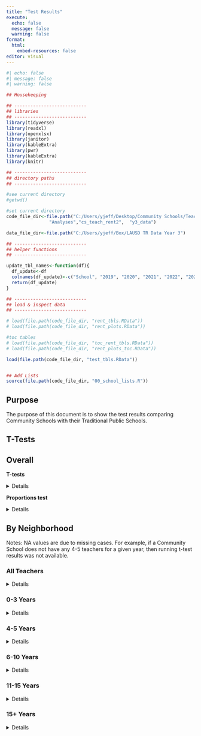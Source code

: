 ```yaml
---
title: "Test Results"
execute:
  echo: false
  message: false
  warning: false
format: 
  html:
    embed-resources: false
editor: visual
---
```


```r
#| echo: false
#| message: false
#| warning: false

## Housekeeping

## ---------------------------
## libraries
## ---------------------------
library(tidyverse)
library(readxl)
library(openxlsx)
library(janitor)
library(kableExtra)
library(pwr)
library(kableExtra)
library(knitr)

## ---------------------------
## directory paths
## ---------------------------

#see current directory
#getwd()

#set current directory
code_file_dir<-file.path("C:/Users/yjeff/Desktop/Community Schools/Teacher Retention Data",
                "Analyses","cs_teach_rent2",  "y3_data")

data_file_dir<-file.path("C:/Users/yjeff/Box/LAUSD TR Data Year 3")

## ---------------------------
## helper functions
## ---------------------------

update_tbl_names<-function(df){
  df_update<-df
  colnames(df_update)<-c("School", "2019", "2020", "2021", "2022", "2023")
  return(df_update)
}

## ---------------------------
## load & inspect data
## ---------------------------

# load(file.path(code_file_dir, "rent_tbls.RData"))
# load(file.path(code_file_dir, "rent_plots.RData"))

#toc tables
# load(file.path(code_file_dir, "toc_rent_tbls.RData"))
# load(file.path(code_file_dir, "rent_plots_toc.RData"))

load(file.path(code_file_dir, "test_tbls.RData"))


## Add Lists
source(file.path(code_file_dir, "00_school_lists.R"))


```

## Purpose

The purpose of this document is to show the test results comparing Community Schools with their Traditional Public Schools.

## T-Tests

## Overall

**T-tests**

<details>

```r

t_test<-full_sample_test %>% mutate(
  veteran_status = "all teachers"
) %>% select(veteran_status, everything()) %>% 
  select(-c(conf_low, conf_high, statistic))
  

t_test2<-overall_t_test_df %>%
  filter(type == "overall", version == "original_5") %>% 
  select(-c(conf_low, conf_high, statistic, type, version)) #%>% 

t_test<-rbind(t_test, t_test2)

rownames(t_test)<-NULL  

colnames(t_test)<-c("Veteran Status",
                    "CS", "TS",
                    "Diff.", "p-value", "df")

t_test %>% kable()
```

</details>

**Proportions test**

<details>

::: panel-tabset
#### Overall

```r

pr_test<-prop_test[["overall"]] %>% 
  select(-c(conf_low, conf_high, statistic, parameter))

pr_test<-pr_test %>% select(year, estimate_school1, estimate_school2,
                            diff, p_value)

colnames(pr_test)<-c("Year", "CS", "TS", "Diff.",  "P-value")

pr_test %>% kable()

```

#### 0-3 Years

```r

pr_test<-prop_test[["0-3 years"]] %>% 
  select(-c(conf_low, conf_high, statistic, parameter))

colnames(pr_test)<-c("Year", "CS", "TS", "P-value")

pr_test %>% kable()

```

#### 4-5 Years

```r

pr_test<-prop_test[["4-5 years"]] %>% 
  select(-c(conf_low, conf_high, statistic, parameter))

pr_test<-pr_test %>% select(year, estimate_school1, estimate_school2,
                            diff, p_value)

colnames(pr_test)<-c("Year", "CS", "TS", "Diff.",  "P-value")

pr_test %>% kable()

```

#### 6-10 Years

```r

pr_test<-prop_test[["6-10 years"]] %>% 
  select(-c(conf_low, conf_high, statistic, parameter))

pr_test<-pr_test %>% select(year, estimate_school1, estimate_school2,
                            diff, p_value)

colnames(pr_test)<-c("Year", "CS", "TS", "Diff.",  "P-value")

pr_test %>% kable()

```

#### 11-15 Years

```r

pr_test<-prop_test[["11-15 years"]] %>% 
  select(-c(conf_low, conf_high, statistic, parameter))

pr_test<-pr_test %>% select(year, estimate_school1, estimate_school2,
                            diff, p_value)

colnames(pr_test)<-c("Year", "CS", "TS", "Diff.",  "P-value")

pr_test %>% kable()

```

#### 15+ Years

```r

pr_test<-prop_test[["15+ years"]] %>% 
  select(-c(conf_low, conf_high, statistic, parameter))

pr_test<-pr_test %>% select(year, estimate_school1, estimate_school2,
                            diff, p_value)

colnames(pr_test)<-c("Year", "CS", "TS", "Diff.",  "P-value")

pr_test %>% kable()

```
:::

</details>

## By Neighborhood

Notes: NA values are due to missing cases. For example, if a Community School does not have any 4-5 teachers for a given year, then running t-test results was not available.

### All Teachers

<details>

::: panel-tabset
#### Full

```r

t_test<-combined_t_test %>% 
  select(-c(conf_low, conf_high, statistic)) 

colnames(t_test)<-c('Neighborhood',"CS", "TS",
                    "Diff.", "p-value", "df")

t_test %>% kable()
```

#### Curated

```r

t_test<-combined_t_test %>% 
  select(-c(conf_low, conf_high, statistic)) 

colnames(t_test)<-c('Neighborhood',"CS", "TS",
                    "Diff.", "p-value", "df")

t_test<-t_test %>% 
  filter(`p-value`< 0.05) 

t_test %>% kable()
```
:::

</details>

### 0-3 Years

<details>

::: panel-tabset
#### Full

```r

t_test<-combined_t_test_veteran[["original_5"]][["0-3 years"]] %>% 
  select(-c(conf_low, conf_high, statistic)) 

colnames(t_test)<-c('Neighborhood',"CS", "TS",
                    "Diff.", "p-value", "df")

t_test %>% kable()

```

#### Curated

```r

t_test<-combined_t_test_veteran[["original_5"]][["0-3 years"]] %>% 
  select(-c(conf_low, conf_high, statistic)) 

colnames(t_test)<-c('Neighborhood',"CS", "TS",
                    "Diff.", "p-value", "df")

t_test<-t_test %>% 
  filter(`p-value`< 0.05) 

t_test %>% kable()
```
:::

</details>

### 4-5 Years

<details>

::: panel-tabset
#### All

```r

t_test<-combined_t_test_veteran[["original_5"]][["4-5 years"]] %>% 
  select(-c(conf_low, conf_high, statistic)) 

colnames(t_test)<-c('Neighborhood',"CS", "TS",
                    "Diff.", "p-value", "df")

t_test %>% kable()

```

#### Curated

```r

t_test<-combined_t_test_veteran[["original_5"]][["4-5 years"]] %>% 
  select(-c(conf_low, conf_high, statistic)) 

colnames(t_test)<-c('Neighborhood',"CS", "TS",
                    "Diff.", "p-value", "df")

t_test<-t_test %>% 
  filter(`p-value`< 0.05) 

t_test %>% kable()
```
:::

</details>

### 6-10 Years

<details>

::: panel-tabset
#### All

```r

t_test<-combined_t_test_veteran[["original_5"]][["6-10 years"]] %>% 
  select(-c(conf_low, conf_high, statistic)) 

colnames(t_test)<-c('Neighborhood',"CS", "TS",
                    "Diff.", "p-value", "df")

t_test %>% kable()

```

#### Curated

```r

t_test<-combined_t_test_veteran[["original_5"]][["6-10 years"]] %>% 
  select(-c(conf_low, conf_high, statistic)) 

colnames(t_test)<-c('Neighborhood',"CS", "TS",
                    "Diff.", "p-value", "df")

t_test<-t_test %>% 
  filter(`p-value`< 0.05) 

t_test %>% kable()
```
:::

</details>

### 11-15 Years

<details>

::: panel-tabset
#### Full

```r

t_test<-combined_t_test_veteran[["original_5"]][["11-15 years"]] %>% 
  select(-c(conf_low, conf_high, statistic)) 

colnames(t_test)<-c('Neighborhood',"CS", "TS",
                    "Diff.", "p-value", "df")

t_test %>% kable()

```

#### Curated

```r

t_test<-combined_t_test_veteran[["original_5"]][["11-15 years"]] %>% 
  select(-c(conf_low, conf_high, statistic)) 

colnames(t_test)<-c('Neighborhood',"CS", "TS",
                    "Diff.", "p-value", "df")

t_test<-t_test %>% 
  filter(`p-value`< 0.05) 

t_test %>% kable()
```
:::

</details>

### 15+ Years

<details>

::: panel-tabset
#### Full

```r

t_test<-combined_t_test_veteran[["original_5"]][["15+ years"]] %>% 
  select(-c(conf_low, conf_high, statistic)) 

colnames(t_test)<-c('Neighborhood',"CS", "TS",
                    "Diff.", "p-value", "df")

t_test %>% kable()

```

#### Curated

```r

t_test<-combined_t_test_veteran[["original_5"]][["15+ years"]] %>% 
  select(-c(conf_low, conf_high, statistic)) 

colnames(t_test)<-c('Neighborhood',"CS", "TS",
                    "Diff.", "p-value", "df")

t_test<-t_test %>% 
  filter(`p-value`< 0.05) 

t_test %>% kable()
```
:::

</details>
